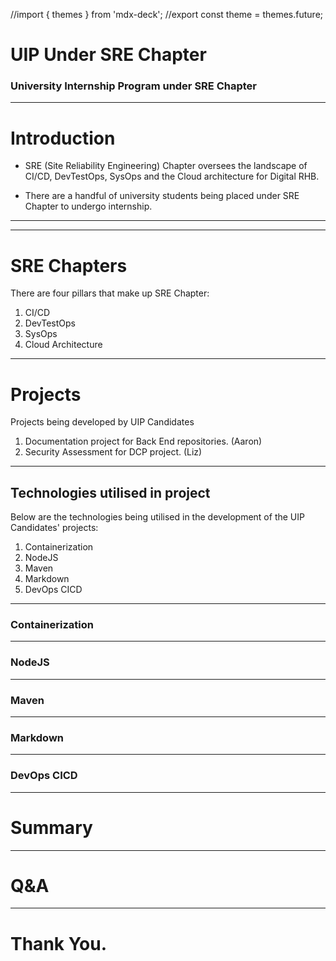 //import { themes } from 'mdx-deck';
//export const theme = themes.future;

# UIP Under SRE Chapter
### University Internship Program under SRE Chapter

---

# Introduction

- SRE (Site Reliability Engineering) Chapter oversees the landscape of CI/CD, DevTestOps, SysOps and the Cloud architecture for Digital RHB.

- There are a handful of university students being placed under SRE Chapter to undergo internship.

---

---

# SRE Chapters

There are four pillars that make up SRE Chapter:
1. CI/CD
1. DevTestOps
1. SysOps
1. Cloud Architecture

---

# Projects

Projects being developed by UIP Candidates
1. Documentation project for Back End repositories. (Aaron)
1. Security Assessment for DCP project. (Liz)

---

## Technologies utilised in project

Below are the technologies being utilised in the development of the UIP Candidates' projects:
1. Containerization
1. NodeJS
1. Maven
1. Markdown
1. DevOps CICD

---

### Containerization

---

### NodeJS

---

### Maven

---

### Markdown

---

### DevOps CICD

---

# Summary

---

# Q&A

---

# Thank You.
